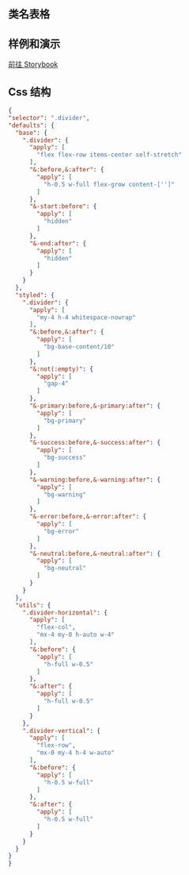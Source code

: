 
## 类名表格

<CssTable name="divider" />

## 样例和演示

[前往 Storybook](https://story.ui.icebreaker.top/?path=/docs/layout-divider--docs)

## Css 结构

```json
{
"selector": ".divider",
"defaults": {
  "base": {
    ".divider": {
      "apply": [
        "flex flex-row items-center self-stretch"
      ],
      "&:before,&:after": {
        "apply": [
          "h-0.5 w-full flex-grow content-['']"
        ]
      },
      "&-start:before": {
        "apply": [
          "hidden"
        ]
      },
      "&-end:after": {
        "apply": [
          "hidden"
        ]
      }
    }
  },
  "styled": {
    ".divider": {
      "apply": [
        "my-4 h-4 whitespace-nowrap"
      ],
      "&:before,&:after": {
        "apply": [
          "bg-base-content/10"
        ]
      },
      "&:not(:empty)": {
        "apply": [
          "gap-4"
        ]
      },
      "&-primary:before,&-primary:after": {
        "apply": [
          "bg-primary"
        ]
      },
      "&-success:before,&-success:after": {
        "apply": [
          "bg-success"
        ]
      },
      "&-warning:before,&-warning:after": {
        "apply": [
          "bg-warning"
        ]
      },
      "&-error:before,&-error:after": {
        "apply": [
          "bg-error"
        ]
      },
      "&-neutral:before,&-neutral:after": {
        "apply": [
          "bg-neutral"
        ]
      }
    }
  },
  "utils": {
    ".divider-horizontal": {
      "apply": [
        "flex-col",
        "mx-4 my-0 h-auto w-4"
      ],
      "&:before": {
        "apply": [
          "h-full w-0.5"
        ]
      },
      "&:after": {
        "apply": [
          "h-full w-0.5"
        ]
      }
    },
    ".divider-vertical": {
      "apply": [
        "flex-row",
        "mx-0 my-4 h-4 w-auto"
      ],
      "&:before": {
        "apply": [
          "h-0.5 w-full"
        ]
      },
      "&:after": {
        "apply": [
          "h-0.5 w-full"
        ]
      }
    }
  }
}
}
```